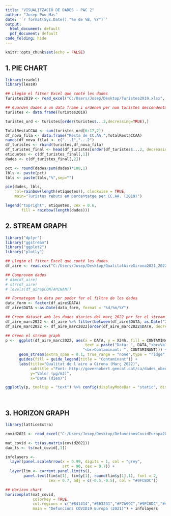 ---
title: "VISUALITZACIÓ DE DADES - PAC 2"
author: "Josep Pou Mas"
date: '`r format(Sys.Date(),"%e de %B, %Y")`'
output:
  html_document: default
  pdf_document: default
code_folding: hide  
---

```{r setup, include=FALSE}
knitr::opts_chunk$set(echo = FALSE)
```

## 1. PIE CHART
```{r, warning=FALSE, message=FALSE, out.width = "100%"}
library(readxl)
library(lessR)

## Llegim el fitxer Excel que conté les dades
Turistes2019 <- read_excel("C:/Users/Josep/Desktop/Turistes2019.xlsx", col_names = FALSE)

## Guarden dades a un data frame i ordenen per num turistes descendentment
turistes <- data.frame(Turistes2019)

turistes_ord <- turistes[order(turistes$...2,decreasing=TRUE),]

TotalRestaCCAA <- sum(turistes_ord[6:17,2])
df_nova_fila <- data.frame("Resta de CC.AA.",TotalRestaCCAA)
names(df_nova_fila) <- c("...1","...2") 
df_turistes <- rbind(turistes,df_nova_fila) 
df_turistes_final <- head(df_turistes[order(df_turistes$...2, decreasing = TRUE),],7)
etiquetes <- c(df_turistes_final[,1])
dades <- c(df_turistes_final[,2])

pct <- round(dades/sum(dades)*100,1)
lbls <- paste(pct)
lbls <- paste(lbls,"%",sep="")

pie(dades, lbls,
    col=rainbow(length(etiquetes)), clockwise = TRUE,
    main="Turistes rebuts en percentatge per CC.AA. (2019)")

legend("topright", etiquetes, cex = 0.6,
       fill = rainbow(length(dades)))
```

## 2. STREAM GRAPH
```{r, warning=FALSE, message=FALSE, out.width = "100%"}
library("dplyr")
library("ggstream")
library("ggplot2")
library("plotly")

## Llegim el fitxer Excel que conté les dades
df_aire <- read.csv("C:/Users/Josep/Desktop/QualitatAireGirona2021_2022.csv", sep=",", stringsAsFactors = TRUE)

## Comprovem dades
# dim(df_aire)
# str(df_aire)
# levels(df_aire$CONTAMINANT)

## Formategem la data per poder fer el filtre de les dades
data_form <- factor(df_aire$DATA)
df_aire$DATA <-as.Date(data_form, format = "%d/%m/%Y")

## Creem dataset amb les dades diaries del març 2022 per fer el stream graph
df_aire_marc2022 <- df_aire %>% filter(between(df_aire$DATA, as.Date("2022/03/01"), as.Date("2022/03/31")))
df_aire_marc2022 <- df_aire_marc2022[order(df_aire_marc2022$DATA, decreasing=TRUE),]

## Creen el stream graph
p <-  ggplot(df_aire_marc2022, aes(x = DATA, y = X24h, fill = CONTAMINANT, 
                                   text = paste("Data: ", DATA,"<br>Valor (µg/m3): ", X24h,
                                  "<br>Contaminant: ", CONTAMINANT))) +
      geom_stream(extra_span = 0.1, true_range = "none",type = "ridge", alpha = 0.9) +
      guides(fill = guide_legend(title = "Contaminant")) +
      labs(title="Qualitat de l'aire a Girona (Març 2022)",
           subtitle ="Font: http://governobert.gencat.cat/ca/dades_obertes",
           y="Valor (µg/m3)",
           x="Data (dies)")

ggplotly(p, tooltip = "text") %>% config(displayModeBar = "static", displaylogo = FALSE, modeBarButtonsToRemove = list("sendDataToCloud", "toImage", "autoScale2d", "resetScale2d", "hoverClosestCartesian", "hoverCompareCartesian", "select2d", "lasso2d", "zoomIn2d", "zoomOut2d", "toggleSpikelines")) 
```
&nbsp;&nbsp;&nbsp;&nbsp;&nbsp;&nbsp;&nbsp;&nbsp;&nbsp;&nbsp;&nbsp;&nbsp;

## 3. HORIZON GRAPH
```{r, warning=FALSE, message=FALSE, out.width = "100%"}
library(latticeExtra)

covid2021 <- read_excel("C:/Users/Josep/Desktop/DefuncionsCovidEuropa2021.xlsx", col_names = TRUE)

mat_covid <- ts(as.matrix(covid2021))
dax_ts <- ts(mat_covid[,1])

infolayers <-
  layer(panel.scaleArrow(x = 0.99, digits = 1, col = "grey",
                         srt = 90, cex = 0.7)) +
  layer(lim <- current.panel.limits(),
        panel.text(lim$x[1], lim$y[1], round(lim$y[1],1), font = 2,
                   cex = 0.7, adj = c(-0.5,-0.5), col = "#9FC8DC"))

## Horizon chart
horizonplot(mat_covid, 
            colorkey = TRUE, 
            col.regions = c("#B41414","#E03231","#F7A99C","#9FC8DC","#468CC8","#0165B3"),
            main = "Defuncions COVID19 Europa (2021)") + infolayers


```









